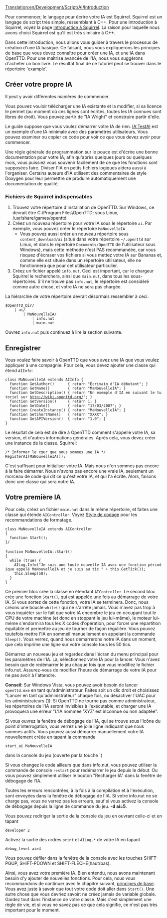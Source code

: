 [[Translation:en/Development/Script/AI/Introduction]]


{{fr/NonIA}}

Pour commencer, le langage pour écrire votre IA est Squirrel. Squirrel est un langage de script très simple, ressemblant à C++. Pour une introduction à Squirrel, voyez la page [[fr/Development/Script/IA/Squirrel|Introduction à Squirrel]]. La raison pour laquelle nous avons choisi Squirrel est qu'il est très similaire à C++.

Dans cette introduction, nous allons vous guider à travers le processus de création d'une IA basique. Ce faisant, nous vous expliquerons les principes de base que vous devez connaître pour créer une IA, et une IA dans OpenTTD. Pour une maîtrise avancée de l'IA, nous vous suggérons d'acheter un bon livre. Le résultat final de ce tutoriel peut se trouver dans le répertoire 'example'.

==Créer votre propre IA==
Il peut y avoir différentes manières de commencer.

Vous pouvez vouloir télécharger une IA existante et la modifier, si sa licence le permet (au moment où ces lignes sont écrites, toutes les IA connues sont libres de droit). Vous pouvez partir de "IA Wright" et construire  partir d'elle.

Le guide suppose que vous voulez démarrer votre IA de rien. [[fr/Development/Script/IA/TestAI|IA:TestAI]] est un exemple d'une IA minimale avec des paramètres utilisateurs. Vous pouvez examiner ou copier ce code pour voir ce que vous devez avoir pour commencer.

Une règle générale de programmation sur le pouce est d'écrire une bonne documentation pour votre IA, afin qu'après quelques jours ou quelques mois, vous puissiez vous souvenir facilement de ce que les fonctions sont supposées faire. Diviser l'IA en petits fichiers logiques aidera aussi à l'organiser. Certains auteurs d'IA utilisent des commentaires de style Doxygen pour leur permettre de produire automatiquement une documentation de qualité.

===Fichiers de Squirrel indispensables===
# Trouvez votre répertoire d'installation de OpenTTD. Sur Windows, ce devrait être C:\Program Files\OpenTTD; sous Linux, /usr/share/games/openttd
# Créez un nouveau répertoire pour votre IA sous le répertoire <code>ai</code>. Par exemple, vous pouvez créer le répertoire <code>MaNouvelleIA</code>
#* Vous pouvez aussi créer un nouveau répertoire sous <code>content_download/ai</code> (situé dans votre répertoire <code>~/.openttd</code> sur Linux, et dans le répertoire <code>Documents/OpenTTD</code> de l'utilisateur sous Windows), mais cette méthode n'est PAS recommandée, car vous risquez d'écraser vos fichiers si vous mettez votre IA sur Bananas et, comme elle est située dans un répertoire utilisateur, elle ne fonctionnera que pour cet utilisateur particulier.
# Créez un fichier appelé <code>info.nut</code>. Ceci est important, car le chargeur Squirrel le recherchera, ainsi que <code>main.nut</code>, dans tous les sous-répertoires. S'il ne trouve pas <code>info.nut</code>, le répertoire est considéré comme autre chose, et votre IA ne sera pas chargée.

La hiérarchie de votre répertoire devrait désormais ressembler à ceci:
<pre>
$OpenTTD_Dir/
    | ai/
        | MaNouvelleIA/
            | info.nut 
            | main.nut
</pre>

Ouvrez <code>info.nut</code> puis continuez à lire la section suivante.

==Enregistrer==

Vous voulez faire savoir à OpenTTD que vous avez une IA que vous voulez appliquer à une compagnie. Pour cela, vous devez ajouter une classe qui étend <code>AIInfo</code>:

 class MaNouvelleIA extends AIInfo {
   function GetAuthor()      { return "Écrivain d'IA débutant"; }
   function GetName()        { return "MaNouvelleIA"; }
   function GetDescription() { return "Un exemple d'IA en suivant le tutoriel sur http://wiki.openttd.org/"; }
   function GetVersion()     { return 1; }
   function GetDate()        { return "17/03/2007"; }
   function CreateInstance() { return "MaNouvelleIA"; }
   function GetShortName()   { return "XXXX"; }
   function GetAPIVersion()  { return "1.0"; }
 }

Le résultat de cela est de dire à OpenTTD comment s'appelle votre IA, sa version, et d'autres informations générales. Après cela, vous devez créer une instance de la classe.
Squirrel:

 /* Informer le cœur que nous sommes une IA */
 RegisterAI(MaNouvelleIA());

C'est suffisant pour initialiser votre IA. Mais nous n'en sommes pas encore à la faire démarrer. Nous n'avons pas encore une vraie IA, seulement un morceau de code qui dit ce qu'est votre IA, et qui l'a écrite. Alors, faisons donc une classe qui sera notre IA.

==Votre première IA==

Pour cela, créez un fichier <code>main.nut</code> dans le même répertoire, et faites une classe qui étende <code>AIController</code>. Voyez [[fr/Development/Style de codage|Style de codage]] pour les recommandations de formatage.

 class MaNouvelleIA extends AIController 
 {
   function Start();
 }/
 
 function MaNouvelleIA::Start()
 {
   while (true) {
     AILog.Info("Je suis une toute nouvelle IA avec une fonction périodique appelé MaNouvelleIA et je suis au tic " + this.GetTick());
     this.Sleep(50);
   }
 }

Ce premier bloc crée la classe en étendant <code>AIController</code>. Le second bloc crée une fonction <code>Start()</code>, qui est appelée une fois au démarrage de votre IA. Si vous sortez de cette fonction, votre IA se terminera. Donc, nous créons une boucle <code>while()</code> qui ne s'arrête jamais.
Vous n'avez pas trop à vous inquiéter sur le fait que votre IA encombre le jeu en occupant tout le CPU de votre machine (et donc en stoppant le jeu lui-même), le moteur lui-même s'endormira tous les X codes d'opération, pour forcer une répartition équitable et permettre au jeu de tourner de façon régulière. Vous pouvez toutefois mettre l'IA en sommeil manuellement en appelant la commande <code>Sleep()</code>. Vous verrez, quand nous démarrerons notre IA dans un moment, que cela imprime une ligne sur votre console tous les 50 tics.

Démarrez un nouveau jeu et regardez dans l'écran du menu principal pour les paramètres de l'IA. Là, sélectionnez votre IA pour la lancer. Vous n'avez besoin que de redémarrer le jeu chaque fois que vous modifiez le fichier info.nut. Assurez-vous de modifier l'heure de démarrage de votre IA pour ne pas avoir à l'attendre.

'''Conseil''':
Sur Windows Vista, vous pouvez avoir besoin de lancer <code>openttd.exe</code> en tant qu'administrateur. Faites soit un clic droit et choisissez "Lancer en tant qu'administrateur" chaque fois, ou désactiver l'UAC pour les administrateurs ([http://www.howtogeek.com/howto/windows-vista/disable-user-account-controluac-for-administrators-only/]).
Si OpenTTD ne tourne pas comme administrateur, les répertoires de l'IA seront invisibles à l'exécutable, et charger une IA provoquera une erreur "L'IA nommée 'XYZ' est inconnue ou non adaptée". 

Si vous ouvrez la fenêtre de débogage de l'IA, qui se trouve sous l'icône du point d'interrogation, vous verrez une jolie ligne indiquant que nous sommes actifs. Vous pouvez aussi démarrer manuellement votre IA nouvellement créée en tapant la commande
 start_ai MaNouvelleIA
dans la console du jeu (ouverte par la touche '''`''')

Si vous changez le code ailleurs que dans info.nut, vous pouvez utiliser la commande de console <code>restart</code> pour redémarrer le jeu depuis le début. Ou vous pouvez simplement utiliser le bouton "Recharger IA" dans la fenêtre de débogage de l'IA.

Toutes les erreurs rencontrées, à la fois à la compilation et à l'exécution, sont envoyées dans la fenêtre de débogage de l'IA. Si votre info.nut ne se charge pas, vous ne verrez pas les erreurs, sauf si vous activez la console de débogage depuis la ligne de commande du jeu. '''-d ai=5'''.


Vous pouvez rediriger la sortie de la console du jeu en ouvrant celle-ci et en tapant
 developer 2
Activez la sortie des ordres <code>print</code> et <code>AILog.*</code> de votre IA en tapant
 debug_level ai=4

Vous pouvez défiler dans la fenêtre de la console avec les touches SHIFT-PGUP, SHIFT-PDOWN et SHIFT-FLÈCHE(haut/bas).

Ainsi, vous avez votre première IA. Bien entendu, nous avons maintenant besoin d'y ajouter de nouvelles fonctions. Pour cela, nous vous recommandons de continuer avec le chapitre suivant, [[fr/Development/Script/IA/Principes de base|principes de base]]. Vous avez juste à savoir que tout votre code doit aller dans <code>Start()</code>. Une autre chose que vous devriez savoir: ne créez jamais de variable globale. Gardez tout dans l'instance de votre classe. Mais c'est simplement une règle de vie, et si vous ne savez pas ce que cela signifie, ce n'est pas très important pour le moment.
